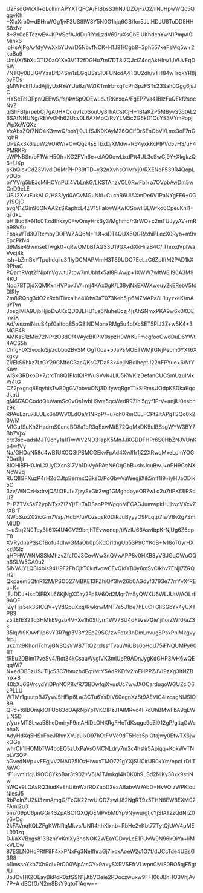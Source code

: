 U2FsdGVkX1+dLoIhmAPYXTQFCA/FIBbsS3hNJlDZQjFzQ2/liNJHpwWQc5QggvKh
+XIxXrb0wdBHnWGg1jvF3US8IW8Y5N0G1hjq6GBi1or5JcIHDJU8ToDD5HHS8xNr
8+8x0eETczwEv+KPVScfAJdDuRiYxLzdV69ruXsCbEiUKhdcnYwN1PmpA0IMihk6
ipHsAjPgAvfdyVwXxbYUwrD5NbvfNCK+H1J81/Cgb8+3ph557keFsMq5w+2kbBu9
Umi/X/5bXuGTI20aO1Xe3V1T2fDGHu7tnl7DT8i7QJclZ4cqAkHlrw1JVUvEqD6W
7NTQy0BLlGVYzaBfD4Sm1sEGgUSsSlDFUNcdA4T3U2dh/vTH84wTrgkYR8joyFCs
qMWFdEl1JadAjljyUxRYeYUu8z/WZlKTmlrbrxqTcPh3pzFSTs23Sah0Ggg6jsJC
HYSeTelOPpnQEEwS/fs/4wSpQOEwLdJtRKnxqA/FgEP7Va41BIzFuQEkf2socNyZ
qlSlIFBfj/rpebCj7gA0H+Qcqv1zbSouUy8rhACstCjH+1BfaKZP5MByvS56tAL2
6SAfNHUNg/REVv0Hh6ZUcv0L6A7MpC/RvYLM5c2G6kD1QuYS3VYmPopjWpXcWQXz
VxAbxZQf7NO4K3wwQ/boYjj9JLfSJK9KAyM26QCifDrSEnObVl/Lmx3oF7nGrqbR
UPsAx3k6lauWzVORWi+CwQgz4sETbxD/XMdw+R64yxkKcPIPVd5vHS/uF4PMRKRr
cWPNBSn/bF1WrH5Oh+KG2FVh6e+clAQ0qwLixdPtt4UL3cSwGj9Y+XkgkzQ6+UXp
aKbQlckCdZ3VivdID6MrPHP39tTD+x32nXvhsO1Mfxj0/RXENoF539R4QopLvDQp
pYYVrg5bEJcMiHCYnPUI4VbLnkG/LKSTAnzVOL0RwFbl+a7OVpbAwDm5wCnD9eLE
UEJ2XvuFukALG/H83/yd0ACvMGuNkl+CLchR6UlAXmDe6V1PaNYgFE6+0Gy1SCjC
avgN1ZGin96ONAA2zSKaphxL4ZV15FakwWKwlCSowIlBEWfko6CpeuKnI1+qTdkL
bHi8uoS+N1o0TzsBhkzy0FwQmyHrx6y3/Mghmc/r3rWO+c2mTUJyyAV+mRo98V5u
FbskWTd3QTtxmbyDOFWZAQ6M+1Ut+sDT4QUX5QGR/xhiPLecX0Ryb+m9vEpcPkN4
d9Mse49wmsetTwgk0+qRwOMbBTAGS3U19GA+dXkHiIzB4C/lThnxdVplWaVvcj4k
rsh+bZmBxYTpqhdqilu3fIIyDCMAPMmH3T89UDO7EeLzC6ZplftM2PAD1kX9PhaC
PQamRVqt2fNipfnVgvJtJ7tbw7mUbhfx5aI8PiAwjp+1XWW7wltWEiI96A3M94KU
Noq7BTDjdXQMKxnHVPpvJV/+mj4KAx0gK/L38yjNxEXWXweuy2kERebV5fdDlRly
2m8iRQng3dO2xRxhiTivxalhe4Xdw3aT073Keb5jp6M7MAPa8L1uyzxeK/mAuYPm
JpsglMiA9UjbHjioDvAKsQD0JLHU1us6NuheBczj4jrAhSNmxPKA9w6x0XOEmxjX
Ad/wsxmlNsuS4pf0aifoq85oG8lNDMonxRMg5u4olXcSET5PIJ3Z+w5K4+3MGE48
AMKaS1zMix72NPrzO3dCf4VAycBKPlV0spzH0WrKuFmcgfooOwdDuD6YWt4ACS5h
ChfgF0XSvcqloSj/zdbbb2BvSMIOgT0qa+5JaPsMOETWMjtGNjPepm0YX16Xxgxy
Zl/EkS9hkz7LtGY29GMfeC3zcQKsC7Da53x4ejlNBdiheptJ22hFPYue+6WfYKaw
wlSkGRDkoD+7/trcTn8Q1PkdQIPWuSVvKJLlU5KWKlzDefanCUCSmUzuIMxPr4tG
CZ2pxgnq8EqyhisTwB0gGV/pbvuONj3DIfywqRgnT1xSIRmsUOdpKSDkaKqcJkpU
gM6l7AOCoddQluVamSc0vOs1wbH9we5qcWedR9Zihi5gyf1PrV+anjlU0esbnz9k
RPAuEzru7JLUEx6n9WV0LdOa/r1NRpP/+u7qh0RmCELFCPt2ItAPgTSQo0x23V/M
M1GufSuKh2HadrnS0cncBD8a1bR3qExwMtB72QqMxDK5ulBSsgWYW3BY7Bb7Vjx/
crx3sc+adsMJT9cny1a1ITwWV2ND31apK5MnJJKGDDFHPr6S0HbZNJVUnKp4wfVy
Na/GHOqN58d4wB1UXOQ3tPSMCGEkvFpAd4XwIl1r1j22XRwqMxeLpmYOG7Det8ji
8IQHiBFH0JnLXUyDXcn8I7Vh1DIVyAPAbN6GqGbB+slxJcuBwJ+nPH9GoNXNcW2q
RUQIlGFXuzP4rH2qCJtpBermxQBksO/PoGbwVaWegjiXik5mf1I9+iyHJaODlk5C
3zv/WNCzHxdrvjQAlXfEJl+ZjzySxGb2wg1GMghdoyeOR7wLc2u7tIPKf3lRSdUZ
P+P7TVsSsZ2ypNTxsZlZYj/F+TaDSaoPPWgqnMECAGJumwpkHujhvcVXcvZ/XBrT
NWpSuxZ02icGrn7Vap/HdbF/uVQzsqsR0DlRJuByyyO9PLqtp7IwV8v2g7SmMiUD
r+uStq2N0Tey3lI61X4U4CV29bnjhTEvwqncp/tWzlU66AsvIbpKrNjUg6Z6cpT8
XVRydnaPSsCfBofu4dhwGMaOb0p5KdOi1thgUb53P9CYKdB+N18oT0yrHXxzD5Iz
qHPHWWNMSSkMhzvZfcfOJ3CevWw3nQVwAPP8v0HXB8yVBJGqOWuOQh6SLW5GA0u2
SiNWJYLQBi4bis94H9F2FhCjhT0ksfvowCEvQidYB0y6mSvCikhv7ENjI7ZRQH2I
Qkpaem5QtnR12M/PSO027MBKE13FZhiQY3lw26b0AGdyf3793e77rrYvXfREc+K+
jEJDDJ+IscDlERXL66KjNgXCay2Fp8V6Qd2Mqr7m5yQWXU6WLJUtV/AOLrfi9AQF
jZyTIja5ek3StCQV+yVdGpuXxg/RwkrwMNT7e5J1be7hEuC+GlISGbYx4yUXTP83
z5ItEfE32Tq3HMkE9gzb4V+Xe1h0StIym1WV7SU4dF9ze7Gie1ji1orZWf0/aZ3k
35lqW9KAwf1Ip6vY3R7qp3V3Y2Ep29SO/zwFdtx3hDmLnvug8PsxPhiMkgvyfrpJ
ukzmt9KhorlTchvjGNBQsVW87TtQ2rxlssfTvauWiUBs6oHoU75iFNQUMPy60fIT
fREu2DBim17veSv4/Rot34kCsauWygIVK3mlUeP9ADnJygKdGHP3/vH6wQEqqWi7
N+edDB3zUSJTljc53C7IbmzbdEqtiMtY5AdRKDfv2mEHPPZJVI9zXg3ltNZBmx+8
40bXJ6SVrcydYjDPnNCP8v/R73BDwfqjXvusUc7wvJXOCardugoWGUZcl06zPLLU
WTMr1guutpBJ7ywJ5HEip6La/3CTu6YsDiV60egnXzSt9AEVIC4lzcagNlJSIO89
QPc+t6IBOmjklOFUb63dOAjkNpYp1VKOIPzJ1AlMRvc4F7dUhBMwFbA9qEWLiN5D
y/yu+MTSLwa58heDmiryF9mAHiDLONXRgFHeTdKsqgc9cZl912gP/gltqGWcbhaN
AdyHdXq5HSxFoeJRhmXVJaulxD97hOtFVVe9dT5Hez5plOtajwy0EfwTX6jwkOGe
whrCk1lHOMbTW4boEQ5zUxPaVsOMCNLdry7m3c4hsIir5Apiqq+KqkWvTNpLV3QP
aGvedNVp+vEFgjvV2NA025IOzHiwuxTMO721gYXjSUCirUR0kYm/epcLrDLT/aWC
rF1uvmlrlcjU9OO8YkoBar3t902+V6jA1TJmkgI4K0K0h9LSd2NlKy38xk9stiNw
hWQx9LQAsRQ3iudKeEhUitnWzfRQZabD2eaABabvW7AbD+HvVQlzWPKIouNlesJ5
RbPoInZU2fJ3zmAmgG/TzCK22rwUiCDZswLI82NgRT9z5THN8EW8EXM02FAmj2u3
5m709pC6pnGGr4SZpABOfGXQjOEMPvbMbYp9Nywu/gtjcYjSIATzzQdNrZ0y6vCg
2kFAVnqKQLZFgKWNRqMkvs/UNR4hhKlxnb+RbHe2vKbt77TytQjUAV4pMEL991zq
DJ/aXVBxgs813BzhYvKnlXy3hoNOK2WEaYGDvyLcE1PUvW9N96kOiYa+liMkVLCw
87ESLN0HcPRfF9F4xxPNxFg3NeIfhraGj7lxoxAoeW2c1O7f/dUCcTde4UBsG3R8
b1lmssoYkb7Xb9di+9tO00WpAtsGYx9a+ySXRVSFfrVLwpnCMiS0BO5qjF5gt/Li
JoJOvHK2OEayBkPoR0zfSSN1jJtbVOeie2PDoczwuxw9F+I06JBhHO3VhjAv7P+A
dBQfG/N2m8BsY9qtoTlAqw==
